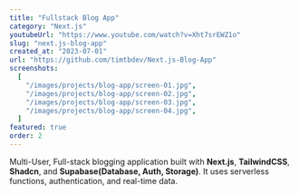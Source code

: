 ```yaml
---
title: "Fullstack Blog App"
category: "Next.js"
youtubeUrl: "https://www.youtube.com/watch?v=Xht7srEWZ1o"
slug: "next.js-blog-app"
created_at: "2023-07-01"
url: "https://github.com/timtbdev/Next.js-Blog-App"
screenshots:
  [
    "/images/projects/blog-app/screen-01.jpg",
    "/images/projects/blog-app/screen-02.jpg",
    "/images/projects/blog-app/screen-03.jpg",
    "/images/projects/blog-app/screen-04.jpg",
  ]
featured: true
order: 2
---
```


Multi-User, Full-stack blogging application built with **Next.js**, **TailwindCSS**, **Shadcn**, and **Supabase(Database, Auth, Storage)**. It uses serverless functions, authentication, and real-time data.
